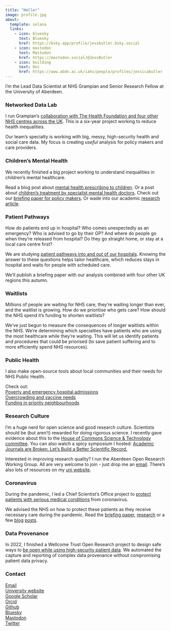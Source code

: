 ```yaml
---
title: "Hello!"
image: profile.jpg
about:
  template: solana
  links:
    - icon: bluesky
      text: Bluesky
      href: https://bsky.app/profile/jessbutler.bsky.social
    - icon: mastodon
      text: Mastodon
      href: https://mastodon.social/@JessButler
    - icon: building
      text: Uni
      href: https://www.abdn.ac.uk/iahs/people/profiles/jessicabutler
---
```


I'm the Lead Data Scientist at NHS Grampian and Senior Research Fellow at the University of Aberdeen. <br>

### Networked Data Lab

I run Grampian's [collaboration with The Health Foundation and four other NHS centres across the UK](https://www.health.org.uk/funding-and-partnerships/the-networked-data-lab). This is a six-year project working to reduce health inequalities.

Our team's specialty is working with big, messy, high-security health and social care data. My focus is creating *useful* analysis for policy makers and care providers.

### Children's Mental Health

We recently finished a big project working to understand inequalities in children's mental healthcare.

Read a blog post about [mental health prescribing to children](https://jessbutler.github.io/posts/pis/). Or a post about [children's treatment by specialist mental health doctors](https://jessbutler.github.io/posts/referrals/). Check out our [briefing paper for policy makers](https://www.health.org.uk/publications/reports/improving-children-and-young-peoples-mental-health-services). Or wade into our academic [research article](https://bmcpsychiatry.biomedcentral.com/articles/10.1186/s12888-022-04438-5).

### Patient Pathways

How do patients end up in hospital? Who comes unexpectedly as an emergency? Who is advised to go by their GP? And where do people go when they're released from hospital? Do they go straight home, or stay at a local care centre first?

We are studying [patient pathways into and out of our hospitals](https://www.health.org.uk/publications/long-reads/the-challenges-and-potential-of-intermediate-care). Knowing the answer to these questions helps tailor healthcare, which reduces stays in hospital and waits for people with scheduled care.

We'll publish a briefing paper with our analysis combined with four other UK regions this autumn.

### Waitlists

Millions of people are waiting for NHS care, they're waiting longer than ever, and the waitlist is growing. How do we prioritise who gets care? How should the NHS spend it's funding to shorten waitlists?

We've just begun to measure the consequences of longer waitlists within the NHS. We're determining which specialties have patients who are using the most healthcare while they're waiting. This will let us identify patients and procedures that could be priorised (to save patient suffering and to more efficiently spend NHS resources).

### Public Health

I also make open-source tools about local communities and their needs for NHS Public Health.

Check out:\
[Poverty and emergency hospital admissions](https://jessbutler.github.io/emergency_admissions/)\
[Overcrowding and vaccine needs](https://jessbutler.github.io/social_distancing/)\
[Funding in priority neighbourhoods](https://jessbutler.github.io/priority_neighbourhoods/)

### Research Culture

I'm a huge nerd for open science and good research culture. Scientists should be (but aren't) rewarded for doing rigorous science. I recently gave evidence about this to the [House of Commons Science & Technology committee](https://publications.parliament.uk/pa/cm5803/cmselect/cmsctech/101/summary.html). You can also watch a spicy symposium I hosted: [Academic Journals are Broken. Let's Build a Better Scientific Record.](https://www.youtube.com/watch?v=1G2btEDb0j0)

Interested in improving research quality? I run the Aberdeen Open Research Working Group. All are very welcome to join - just drop me an [email](mailto:jessicabutler@abdn.ac.uk). There's also lots of resources on my [uni website](https://www.abdn.ac.uk/iahs/people/profiles/jessicabutler).

### Coronavirus

During the pandemic, I led a Chief Scientist's Office project to [protect patients with serious medical conditions](https://www.cso.scot.nhs.uk/rapid-research-in-covid-19-programme/abncovidportfolio/) from coronavirus.

We advised the NHS on how to protect these patients as they receive necessary care during the pandemic. Read the [briefing paper](https://www.health.org.uk/publications/reports/assessing-the-impact-of-covid-19-on-the-clinically-extremely-vulnerable-population), [research](https://www.medrxiv.org/content/10.1101/2021.09.09.21263026v1) or a few [blog](https://www.health.org.uk/news-and-comment/charts-and-infographics/exploring-demographic-variation-in-groups-advised-to-shield) [posts](https://www.health.org.uk/news-and-comment/charts-and-infographics/hospital-use-clinically-extremely-vulnerable-population).

### Data Provenance

In 2022, I finished a Wellcome Trust Open Research project to design safe ways to [be open while using high-security patient data](https://wellcome.ac.uk/grant-funding/people-and-projects/grants-awarded/open-reproducible-analysis-and-reporting-data). We automated the capture and reporting of complex data provenance without compromising patient data privacy.

### Contact

[Email](mailto:jessica.butler2@nhs.scot)\
[University website](https://www.abdn.ac.uk/iahs/people/profiles/jessicabutler)\
[Google Scholar](https://scholar.google.com/citations?user=N3iK7TcAAAAJ&hl=en)\
[Orcid](https://orcid.org/0000-0003-2054-3777)\
[Github](https://github.com/JessButler)\
[Bluesky](https://bsky.app/profile/jessbutler.bsky.social)\
<a rel="me" href="https://mastodon.social/@JessButler">Mastodon</a>\
[Twitter](https://twitter.com/jessbutler284)\
